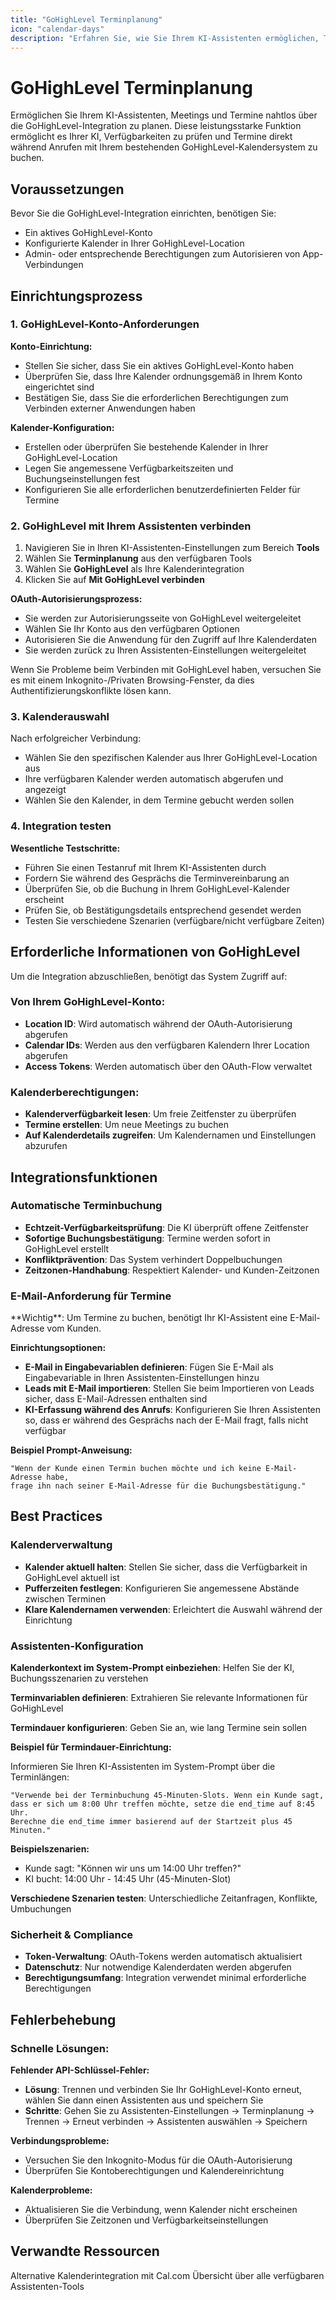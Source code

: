 ```yaml
---
title: "GoHighLevel Terminplanung"
icon: "calendar-days"
description: "Erfahren Sie, wie Sie Ihrem KI-Assistenten ermöglichen, Termine über die GoHighLevel-Integration zu planen"
---
```


# GoHighLevel Terminplanung

Ermöglichen Sie Ihrem KI-Assistenten, Meetings und Termine nahtlos über die GoHighLevel-Integration zu planen. Diese leistungsstarke Funktion ermöglicht es Ihrer KI, Verfügbarkeiten zu prüfen und Termine direkt während Anrufen mit Ihrem bestehenden GoHighLevel-Kalendersystem zu buchen.

## Voraussetzungen

Bevor Sie die GoHighLevel-Integration einrichten, benötigen Sie:

- Ein aktives GoHighLevel-Konto
- Konfigurierte Kalender in Ihrer GoHighLevel-Location
- Admin- oder entsprechende Berechtigungen zum Autorisieren von App-Verbindungen

## Einrichtungsprozess

### 1. GoHighLevel-Konto-Anforderungen

**Konto-Einrichtung:**
- Stellen Sie sicher, dass Sie ein aktives GoHighLevel-Konto haben
- Überprüfen Sie, dass Ihre Kalender ordnungsgemäß in Ihrem Konto eingerichtet sind
- Bestätigen Sie, dass Sie die erforderlichen Berechtigungen zum Verbinden externer Anwendungen haben

**Kalender-Konfiguration:**
- Erstellen oder überprüfen Sie bestehende Kalender in Ihrer GoHighLevel-Location
- Legen Sie angemessene Verfügbarkeitszeiten und Buchungseinstellungen fest
- Konfigurieren Sie alle erforderlichen benutzerdefinierten Felder für Termine

### 2. GoHighLevel mit Ihrem Assistenten verbinden

1. Navigieren Sie in Ihren KI-Assistenten-Einstellungen zum Bereich **Tools**
2. Wählen Sie **Terminplanung** aus den verfügbaren Tools
3. Wählen Sie **GoHighLevel** als Ihre Kalenderintegration
4. Klicken Sie auf **Mit GoHighLevel verbinden**

**OAuth-Autorisierungsprozess:**
- Sie werden zur Autorisierungsseite von GoHighLevel weitergeleitet
- Wählen Sie Ihr Konto aus den verfügbaren Optionen
- Autorisieren Sie die Anwendung für den Zugriff auf Ihre Kalenderdaten
- Sie werden zurück zu Ihren Assistenten-Einstellungen weitergeleitet

<Info>
Wenn Sie Probleme beim Verbinden mit GoHighLevel haben, versuchen Sie es mit einem Inkognito-/Privaten Browsing-Fenster, da dies Authentifizierungskonflikte lösen kann.
</Info>

### 3. Kalenderauswahl

Nach erfolgreicher Verbindung:
- Wählen Sie den spezifischen Kalender aus Ihrer GoHighLevel-Location aus
- Ihre verfügbaren Kalender werden automatisch abgerufen und angezeigt
- Wählen Sie den Kalender, in dem Termine gebucht werden sollen

### 4. Integration testen

**Wesentliche Testschritte:**
- Führen Sie einen Testanruf mit Ihrem KI-Assistenten durch
- Fordern Sie während des Gesprächs die Terminvereinbarung an
- Überprüfen Sie, ob die Buchung in Ihrem GoHighLevel-Kalender erscheint
- Prüfen Sie, ob Bestätigungsdetails entsprechend gesendet werden
- Testen Sie verschiedene Szenarien (verfügbare/nicht verfügbare Zeiten)

## Erforderliche Informationen von GoHighLevel

Um die Integration abzuschließen, benötigt das System Zugriff auf:

### Von Ihrem GoHighLevel-Konto:
- **Location ID**: Wird automatisch während der OAuth-Autorisierung abgerufen
- **Calendar IDs**: Werden aus den verfügbaren Kalendern Ihrer Location abgerufen
- **Access Tokens**: Werden automatisch über den OAuth-Flow verwaltet

### Kalenderberechtigungen:
- **Kalenderverfügbarkeit lesen**: Um freie Zeitfenster zu überprüfen
- **Termine erstellen**: Um neue Meetings zu buchen
- **Auf Kalenderdetails zugreifen**: Um Kalendernamen und Einstellungen abzurufen

## Integrationsfunktionen

### Automatische Terminbuchung

- **Echtzeit-Verfügbarkeitsprüfung**: Die KI überprüft offene Zeitfenster
- **Sofortige Buchungsbestätigung**: Termine werden sofort in GoHighLevel erstellt
- **Konfliktprävention**: Das System verhindert Doppelbuchungen
- **Zeitzonen-Handhabung**: Respektiert Kalender- und Kunden-Zeitzonen

### E-Mail-Anforderung für Termine

<Warning>
**Wichtig**: Um Termine zu buchen, benötigt Ihr KI-Assistent eine E-Mail-Adresse vom Kunden.
</Warning>

**Einrichtungsoptionen:**
- **E-Mail in Eingabevariablen definieren**: Fügen Sie E-Mail als Eingabevariable in Ihren Assistenten-Einstellungen hinzu
- **Leads mit E-Mail importieren**: Stellen Sie beim Importieren von Leads sicher, dass E-Mail-Adressen enthalten sind
- **KI-Erfassung während des Anrufs**: Konfigurieren Sie Ihren Assistenten so, dass er während des Gesprächs nach der E-Mail fragt, falls nicht verfügbar

**Beispiel Prompt-Anweisung:**

```
"Wenn der Kunde einen Termin buchen möchte und ich keine E-Mail-Adresse habe, 
frage ihn nach seiner E-Mail-Adresse für die Buchungsbestätigung."
```

## Best Practices

### Kalenderverwaltung

- **Kalender aktuell halten**: Stellen Sie sicher, dass die Verfügbarkeit in GoHighLevel aktuell ist
- **Pufferzeiten festlegen**: Konfigurieren Sie angemessene Abstände zwischen Terminen
- **Klare Kalendernamen verwenden**: Erleichtert die Auswahl während der Einrichtung

### Assistenten-Konfiguration

**Kalenderkontext im System-Prompt einbeziehen**: Helfen Sie der KI, Buchungsszenarien zu verstehen

**Terminvariablen definieren**: Extrahieren Sie relevante Informationen für GoHighLevel

**Termindauer konfigurieren**: Geben Sie an, wie lang Termine sein sollen

**Beispiel für Termindauer-Einrichtung:**

Informieren Sie Ihren KI-Assistenten im System-Prompt über die Terminlängen:

```
"Verwende bei der Terminbuchung 45-Minuten-Slots. Wenn ein Kunde sagt, 
dass er sich um 8:00 Uhr treffen möchte, setze die end_time auf 8:45 Uhr. 
Berechne die end_time immer basierend auf der Startzeit plus 45 Minuten."
```

**Beispielszenarien:**
- Kunde sagt: "Können wir uns um 14:00 Uhr treffen?"
- KI bucht: 14:00 Uhr - 14:45 Uhr (45-Minuten-Slot)

**Verschiedene Szenarien testen**: Unterschiedliche Zeitanfragen, Konflikte, Umbuchungen

### Sicherheit & Compliance

- **Token-Verwaltung**: OAuth-Tokens werden automatisch aktualisiert
- **Datenschutz**: Nur notwendige Kalenderdaten werden abgerufen
- **Berechtigungsumfang**: Integration verwendet minimal erforderliche Berechtigungen

## Fehlerbehebung

### Schnelle Lösungen:

**Fehlender API-Schlüssel-Fehler:**
- **Lösung**: Trennen und verbinden Sie Ihr GoHighLevel-Konto erneut, wählen Sie dann einen Assistenten aus und speichern Sie
- **Schritte**: Gehen Sie zu Assistenten-Einstellungen → Terminplanung → Trennen → Erneut verbinden → Assistenten auswählen → Speichern

**Verbindungsprobleme:**
- Versuchen Sie den Inkognito-Modus für die OAuth-Autorisierung
- Überprüfen Sie Kontoberechtigungen und Kalendereinrichtung

**Kalenderprobleme:**
- Aktualisieren Sie die Verbindung, wenn Kalender nicht erscheinen
- Überprüfen Sie Zeitzonen und Verfügbarkeitseinstellungen

## Verwandte Ressourcen

<CardGroup cols={2}>
  <Card title="Cal.com Terminplanung" icon="calendar" href="/ai-assistants/cal-com-scheduling">
    Alternative Kalenderintegration mit Cal.com
  </Card>
  <Card title="Tools und Funktionen" icon="wrench" href="/ai-assistants/tools-and-functions">
    Übersicht über alle verfügbaren Assistenten-Tools
  </Card>
</CardGroup>
